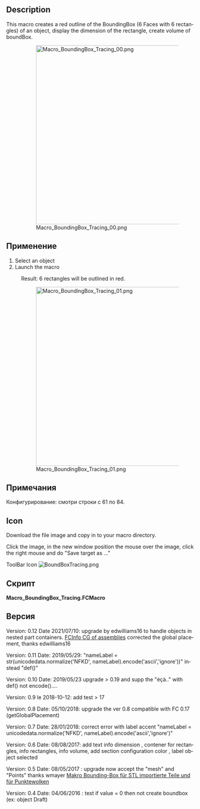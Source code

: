 <languages/>
<div lang="en" dir="ltr" class="mw-content-ltr">
{{Macro
|Name=Macro BoundingBox Tracing
|Icon=BoundBoxTracing.png
|Description=Creates a red outline of the BoundingBox (6 Faces with 6 rectangles) of an object, display the dimension of the rectangle, create volume of boundBox.
|Author=Mario52
|Version=0.12
|Date=2021/07/10
|FCVersion=All
|Download=[https://wiki.freecad.org/images/6/60/BoundBoxTracing.png ToolBar Icon]
}}
</div>

<div lang="en" dir="ltr" class="mw-content-ltr">
==Description==
</div>

<div lang="en" dir="ltr" class="mw-content-ltr">
This macro creates a red outline of the BoundingBox (6 Faces with 6 rectangles) of an object, display the dimension of the rectangle, create volume of boundBox.
</div>

<div lang="en" dir="ltr" class="mw-content-ltr">
:[[File:Macro BoundingBox_Tracing_00.png|480px]]
:{{Caption|BoundingBox Tracing macro in action}}
</div>

<span id="Usage"></span>
==Применение==

<div lang="en" dir="ltr" class="mw-content-ltr">
# Select an object
# Launch the macro
: Result: 6 rectangles will be outlined in red.
</div>

<div lang="en" dir="ltr" class="mw-content-ltr">
:[[File:Macro_BoundingBox_Tracing_01.png|480px]]
:{{Caption|Info container}}
</div>

<span id="Notes"></span>
==Примечания==

Конфигурирование: смотри строки с 61 по 84.

<div lang="en" dir="ltr" class="mw-content-ltr">
==Icon==
</div>

<div lang="en" dir="ltr" class="mw-content-ltr">
Download the file image and copy in to your macro directory.
</div>

<div lang="en" dir="ltr" class="mw-content-ltr">
Click the image, in the new window position the mouse over the image, click the right mouse and do "Save target as ..."
</div> 

<div lang="en" dir="ltr" class="mw-content-ltr">
ToolBar Icon [[Image:BoundBoxTracing.png]]
</div>

<span id="Script"></span>
==Скрипт==

'''Macro_BoundingBox_Tracing.FCMacro'''

{{MacroCode|code=
# -*- coding: utf-8 -*-
from __future__ import unicode_literals

# cette macro trace en rouge (modifiable) le tour du boundingbox avec 6 rectangles
# si "createVol" = 1 il sera cree un volume (rouge) de la dimension du BoundBox
# this macro red trace (editable) around the BoundingBox with 6 rectangles
# if "createVol" = 1 on volume (red) is created 
# Macro_BoundingBox_Tracing
#
#OS: Windows Vista     #OS: Windows 8.1                                #OS: Windows 10                                 #OS: Windows 10
#Platform: 32-bit      #Word size of OS: 64-bit                        #Word size of OS: 64-bit                        #Word size of OS: 64-bit
#Version: 0.14.3389    #Word size of FreeCAD: 64-bit                   #Word size of FreeCAD: 64-bit                   #Word size of FreeCAD: 64-bit
#Python version: 2.6.2 #Version: 0.15.4671 (Git)                       #Version: 0.16.6700 (Git)                       #Version: 0.17.13528 (Git)
#Qt version: 4.5.2     #Branch: releases/FreeCAD-0-15                  #Build type: Release                            #Build type: Release
#Coin version: 3.1.0   #Hash: 244b3aef360841646cbfe80a1b225c8b39c8380c #Branch: releases/FreeCAD-0-16                  #Branch: releases/FreeCAD-0-17
#SoQt version: 1.4.1   #Python version: 2.7.8                          #Hash: 7b925d11aa69ac405b423635adb1e2833f18a817 #Hash: 5c3f7bf8ec51e2c7187789f7edba71a7aa82a88b
#OCC version: 6.5.1    #Qt version: 4.8.6                              #Python version: 2.7.8                          #Python version: 2.7.14
#                      #Coin version: 4.0.0a                           #Qt version: 4.8.6                              #Qt version: 4.8.7
#                      #OCC version: 6.8.0.oce-0.17                    #Coin version: 4.0.0a                           #Coin version: 4.0.0a
#                                                                      #OCC version: 6.8.0.oce-0.17                    #OCC version: 7.2.0
###############################################################################################################################################
#OS: Windows 10 (10.0)                                #OS: Windows 10 (10.0)
#Word size of OS: 64-bit                              #Word size of FreeCAD: 64-bit
#Word size of FreeCAD: 64-bit                         #Version: 0.20.25131 (Git)
#Version: 0.19.16624 (Git)                            #Build type: Release
#Build type: Release                                  #Branch: master
#Branch: master                                       #Hash: 7c519689f0d5ea78fb3292be36a857d283c05507
#Hash: 222ae7305fdf1097e4ef3d050f69dff47dbd8786       #Python version: 3.8.10
#Python version: 3.6.8                                #Qt version: 5.12.9
#Qt version: 5.12.1                                   #Coin version: 4.0.0
#Coin version: 4.0.0a                                 #OCC version: 7.5.2
#OCC version: 7.3.0                                   #Locale: French/Mars (fr_MA)
###############################################################################################################################################
#
#2021/07/10 modified by edwilliams16 to handle objects in nested part containers
#https://forum.freecad.org/viewtopic.php?f=22&t=59852
#
__title__   = "BoundingBox_Tracing"
__author__  = "Mario52"
__url__     = "https://freecad.org/index-fr.html"
__Wiki__    = "https://wiki.freecad.org/Macro_BoundingBox_Tracing"
__version__ = "0.12"
__date__    = "2021/07/10" #  YYYY/MM/DD


import PySide
import FreeCAD, FreeCADGui, Draft, Part
App = FreeCAD
import sys

debug = False
if debug:
    from sys import path
    sys.path.append('/Users/ed/opt/anaconda3/lib/python3.7/site-packages')
    import ptvsd
    print("Waiting for debugger attach")
    # 5678 is the default attach port in the VS Code debug configurations
    ptvsd.enable_attach(address=('localhost', 5678), redirect_output=True)
    ptvsd.wait_for_attach()

##### Section configuration begin ##################
##### for volume begin ###################
createVol         = 1           # give 1 for create Volume # mettre a 1 pour creer un volume
createDimVol      = 1           # 1 = create dimension info : 0 = not dimension info
##### for volume end   ###################

##### for dimensions info begin ##########
createDim         = 1           # 1 = create dimension info : 0 = not create dimension info

if int(FreeCAD.Version()[1]) > 17:      # Version de FreeCAD
    DisplayModeText   = str(u"3D text") # available : u"2D text" or u"3D text" 
else:
    DisplayModeText   = str(u"Screen")  # available : u"Screen" or u"World" 

JustificationText = str(u"Center")    # available : "Center" or "Left" or "Right"
FontSizeText      = 3.0         # text info dimension
TextColorText_R   = 0.0         # text color info red      1 = 255
TextColorText_G   = 0.0         # text color info green    1 = 255
TextColorText_B   = 0.0         # text color info blue     1 = 255
arondi            = 3           # round the info ex: 3 = 3 decimals

##### for dimensions info end   ##########
##### Section configuration end ####################


def adjustedGlobalPlacement(obj, locVector):
    '''find global placement to make locVector the local origin with the correct orientation'''
    try:
        objectPlacement = obj.Shape.Placement
        objectGlobalPlacement = obj.getGlobalPlacement()
        locPlacement = App.Placement(locVector, App.Rotation(App.Vector(1,0,0),0))
        return objectGlobalPlacement.multiply(objectPlacement.inverse()).multiply(locPlacement)
    except Exception:
        locPlacement = App.Placement(App.Vector(0,0,0), App.Rotation(0,0,0), App.Vector(0,0,0))
        return locPlacement


sel   = FreeCADGui.Selection.getSelection()
selEx = FreeCADGui.Selection.getSelectionEx()
objs  = [selobj.Object for selobj in selEx]
    
if len(objs) >= 1:
    if hasattr(objs[0], "Shape"):
        s = objs[0].Shape
    elif hasattr(objs[0], "Mesh"):      # upgrade with wmayer thanks #https://forum.freecad.org/viewtopic.php?f=13&t=22331
        s = objs[0].Mesh
    elif hasattr(objs[0], "Points"):
        s = objs[0].Points

    try:
        # LineColor
        red   = 1.0  # 1 = 255
        green = 0.0  #
        blue  = 0.0  #
    
        # boundBox
        boundBox_    = s.BoundBox
        boundBoxLX   = boundBox_.XLength
        boundBoxLY   = boundBox_.YLength
        boundBoxLZ   = boundBox_.ZLength
        boundBoxXMin = boundBox_.XMin
        boundBoxYMin = boundBox_.YMin
        boundBoxZMin = boundBox_.ZMin
        boundBoxLocation = App.Vector(boundBox_.XMin,boundBox_.YMin,boundBox_.ZMin)
        nameLabel  = sel[0].Label

        try:
            import unicodedata    
            nameLabel = str(unicodedata.normalize('NFKD', nameLabel).encode('ascii','ignore'))[2:]
        except Exception:
            None

        App.Console.PrintMessage(str(boundBox_)+"\r\n")
        App.Console.PrintMessage("Rectangle      : "+str(boundBoxLX)+" x "+str(boundBoxLY)+" x "+str(boundBoxLZ)+"\r\n")
        
        if (createVol == 1) and (boundBoxLX > 0) and (boundBoxLY > 0) and (boundBoxLZ > 0):  # Create Volume
            BDvol = App.ActiveDocument.addObject("Part::Box",nameLabel + "_BoundBoxVolume")
            #BDvol.Label = "BoundBoxVolume"
            BDvol.Length.Value = boundBoxLX
            BDvol.Width.Value  = boundBoxLY
            BDvol.Height.Value = boundBoxLZ
            BDvol.Placement = adjustedGlobalPlacement(objs[0], boundBoxLocation)
            BDPl = BDvol.Placement
            oripl_X=BDvol.Placement.Base.x
            oripl_Y=BDvol.Placement.Base.y
            oripl_Z=BDvol.Placement.Base.z
            #if debug: print(f'global {globalObjectPlacement}\n local {localObjectPlacement} BB {BBlocPlacement}')
            FreeCADGui.ActiveDocument.getObject(BDvol.Name).LineColor  = (red, green, blue)
            FreeCADGui.ActiveDocument.getObject(BDvol.Name).PointColor = (red, green, blue)
            FreeCADGui.ActiveDocument.getObject(BDvol.Name).ShapeColor = (red, green, blue)
            FreeCADGui.ActiveDocument.getObject(BDvol.Name).Transparency = 80
            App.Console.PrintMessage(nameLabel + "_BoundBoxVolume : " + str(BDvol.Shape.Volume)+"\r\n")
    
            if createDimVol == 1:    # section create dimension info for volume
                conteneurVol = []
                del conteneurVol[:]
                conteneurVol = App.activeDocument().addObject("App::DocumentObjectGroup",nameLabel + "_BoundBoxVolume_Info")
    
                #pl_0C1 = Draft.make_text([str(round(boundBoxLX,arondi))],point=FreeCAD.Vector(oripl_X + (boundBoxLX/2), oripl_Y, oripl_Z))
                pl_0C1 = Draft.make_text([str(round(boundBoxLX,arondi))],placement = BDPl.multVec(App.Vector(boundBoxLX/2,0,0)))
                pl_0C1.ViewObject.DisplayMode   = DisplayModeText
                pl_0C1.ViewObject.Justification = JustificationText
                pl_0C1.ViewObject.TextColor     = (TextColorText_R, TextColorText_G, TextColorText_B)
                pl_0C1.ViewObject.FontSize      = FontSizeText
                pl_0C1.Label      = nameLabel + "_Volume_X_" + str(round(boundBoxLX,arondi))
                conteneurVol.addObject(pl_0C1)
    
                #pl_0C2 = Draft.make_text([str(round(boundBoxLY,arondi))],point=FreeCAD.Vector(oripl_X, oripl_Y + (boundBoxLY/2), oripl_Z))
                pl_0C2 = Draft.make_text([str(round(boundBoxLY,arondi))],placement = BDPl.multVec(App.Vector(0, boundBoxLY/2, 0)))
                pl_0C2.ViewObject.DisplayMode   = DisplayModeText
                pl_0C2.ViewObject.Justification = JustificationText
                pl_0C2.ViewObject.TextColor     = (TextColorText_R, TextColorText_G, TextColorText_B)
                pl_0C2.ViewObject.FontSize      = FontSizeText
                pl_0C2.Label      = nameLabel + "_Volume_Y_" + str(round(boundBoxLY,arondi))
                conteneurVol.addObject(pl_0C2)
        
                #pl_0C3 = Draft.make_text([str(round(boundBoxLZ,arondi))],placement=FreeCAD.Vector(oripl_X, oripl_Y, oripl_Z + (boundBoxLZ/2)))
                pl_0C3 = Draft.make_text([str(round(boundBoxLZ,arondi))],placement = BDPl.multVec(App.Vector(0, 0, boundBoxLZ/2)))
                pl_0C3.ViewObject.DisplayMode   = DisplayModeText
                pl_0C3.ViewObject.Justification = JustificationText
                pl_0C3.ViewObject.TextColor     = (TextColorText_R, TextColorText_G, TextColorText_B)
                pl_0C3.ViewObject.FontSize      = FontSizeText
                pl_0C3.Label      = nameLabel + "_Volume_Z_" + str(round(boundBoxLZ,arondi))
                conteneurVol.addObject(pl_0C3)
    
    #    else:
    #        App.Console.PrintMessage("Not Volume BoundBox possible"+"\r\n")
        App.Console.PrintMessage("_____________________"+"\r\n")

    
        #####
        conteneurRectangle = []
        del conteneurRectangle[:]
        conteneurRectangle = App.activeDocument().addObject("App::DocumentObjectGroup",nameLabel + "_BoundBoxRectangle")
    
        if createDim == 1:    # conteneur dimension info
            conteneurInfo = []
            del conteneurInfo[:]
            conteneurInfo = App.activeDocument().addObject("App::DocumentObjectGroup",nameLabel + "_BoundBoxRectangle_Info")
        try:
            if (boundBoxLX and boundBoxLY) > 0.0:
                #pl_0 = App.Placement(App.Vector(oripl_X,oripl_Y,oripl_Z), App.Rotation(0.0,0.0,0.0))
                pl_0 = adjustedGlobalPlacement(objs[0], boundBoxLocation)
                double = Draft.makeRectangle(length=boundBoxLX,height=boundBoxLY,placement=pl_0,face=False,support=None) #OK
                double.Label = nameLabel + "_BoundBoxRectangle_Bo"
                FreeCADGui.activeDocument().activeObject().LineColor = (red, green, blue)
                conteneurRectangle.addObject(double)
    #        else:
    #            App.Console.PrintError("not value 0"+"\n")
    
            if createDim == 1:    # section create dimension info
                #pl_0C1 = Draft.make_text([str(round(boundBoxLX,arondi))],placement=FreeCAD.Vector(pl_0.Base.x + (boundBoxLX/2), pl_0.Base.y, pl_0.Base.z))
                # XY -> XY
                pl_0C1 = Draft.make_text([str(round(boundBoxLX,arondi))],placement=pl_0.multVec(App.Vector(boundBoxLX/2, 0, 0)))
                pl_0C1.ViewObject.DisplayMode   = DisplayModeText
                pl_0C1.ViewObject.Justification = JustificationText
                pl_0C1.ViewObject.TextColor     = (TextColorText_R, TextColorText_G, TextColorText_B)
                pl_0C1.ViewObject.FontSize      = FontSizeText
                pl_0C1.Label      = nameLabel + "_Rectangle_Bo_0X_" + str(round(boundBoxLX,arondi))
                conteneurInfo.addObject(pl_0C1)
        
                #pl_0C2 = Draft.make_text([str(round(boundBoxLY,arondi))],placement=FreeCAD.Vector(pl_0.Base.x, pl_0.Base.y + (boundBoxLY/2), pl_0.Base.z))
                pl_0C2 = Draft.make_text([str(round(boundBoxLY,arondi))],placement=pl_0.multVec(App.Vector(0., boundBoxLY/2, 0.)))
                pl_0C2.ViewObject.DisplayMode   = DisplayModeText
                pl_0C2.ViewObject.Justification = JustificationText
                pl_0C2.ViewObject.TextColor     = (TextColorText_R, TextColorText_G, TextColorText_B)
                pl_0C2.ViewObject.FontSize      = FontSizeText
                pl_0C2.Label      = nameLabel + "_Rectangle_Bo_0Y_" + str(round(boundBoxLY,arondi))
                conteneurInfo.addObject(pl_0C2)
    
        except:
            App.Console.PrintError("not done 0"+"\n")

        try:
            if (boundBoxLX and boundBoxLY) > 0.0:
                #pl_1 = App.Placement(App.Vector(oripl_X,oripl_Y,oripl_Z+boundBoxLZ), App.Rotation(0.0,0.0,0.0))
                pl_1 =adjustedGlobalPlacement(objs[0], boundBoxLocation + App.Vector(0,0,boundBoxLZ))
                double = Draft.makeRectangle(length=boundBoxLX,height=boundBoxLY,placement=pl_1,face=False,support=None) #Ok
                double.Label = nameLabel + "_BoundBoxRectangle_To"
                FreeCADGui.activeDocument().activeObject().LineColor = (red, green, blue)
                conteneurRectangle.addObject(double)
    #        else:
    #            App.Console.PrintError("not value 1"+"\n")
    
            if createDim == 1:    # section create dimension info
                #pl_0C1 = Draft.make_text([str(round(boundBoxLX,arondi))],placement=FreeCAD.Vector(pl_1.Base.x + (boundBoxLX/2), pl_1.Base.y, pl_1.Base.z))
                #XY -> XY
                pl_0C1 = Draft.make_text([str(round(boundBoxLX,arondi))],placement=pl_1.multVec(App.Vector(boundBoxLX/2, 0, 0)))
                pl_0C1.ViewObject.DisplayMode   = DisplayModeText
                pl_0C1.ViewObject.Justification = JustificationText
                pl_0C1.ViewObject.TextColor     = (TextColorText_R, TextColorText_G, TextColorText_B)
                pl_0C1.ViewObject.FontSize      = FontSizeText
                pl_0C1.Label      = nameLabel + "_Rectangle_To_1X_" + str(round(boundBoxLX,arondi))
                conteneurInfo.addObject(pl_0C1)
        
                #pl_0C2 = Draft.make_text([str(round(boundBoxLY,arondi))],placement=FreeCAD.Vector(pl_1.Base.x, pl_1.Base.y + (boundBoxLY/2), pl_1.Base.z))
                pl_0C2 = Draft.make_text([str(round(boundBoxLY,arondi))],placement=pl_1.multVec(App.Vector(0., boundBoxLY/2, 0)))

                pl_0C2.ViewObject.DisplayMode   = DisplayModeText
                pl_0C2.ViewObject.Justification = JustificationText
                pl_0C2.ViewObject.TextColor     = (TextColorText_R, TextColorText_G, TextColorText_B)
                pl_0C2.ViewObject.FontSize      = FontSizeText
                pl_0C2.Label      = nameLabel + "_Rectangle_To_1Y_" + str(round(boundBoxLY,arondi))
                conteneurInfo.addObject(pl_0C2)
    
        except:
            App.Console.PrintError("not done 1"+"\n")

        try:
            if (boundBoxLX and boundBoxLZ) > 0.0:
                #pl_2 = App.Placement(App.Vector(oripl_X,oripl_Y,oripl_Z), App.Rotation(0.0,0.0,90))
                pl_2 = pl_0.multiply(App.Placement(App.Vector(0.,0.,0.),App.Rotation(0.0,0.0,90)))
                double = Draft.makeRectangle(length=boundBoxLX,height=boundBoxLZ,placement=pl_2,face=False,support=None) #Ok
                double.Label = nameLabel + "_BoundBoxRectangle_Fr"
                FreeCADGui.activeDocument().activeObject().LineColor = (red, green, blue)
                conteneurRectangle.addObject(double)
    #        else:
    #            App.Console.PrintError("not value 2"+"\n")
    
            if createDim == 1:    # section create dimension info
                #pl_0C1 = Draft.make_text([str(round(boundBoxLX,arondi))],placement=FreeCAD.Vector(pl_2.Base.x + (boundBoxLX/2), pl_2.Base.y, pl_2.Base.z))
                #XZ -> XY
                pl_0C1 = Draft.make_text([str(round(boundBoxLX,arondi))],placement=pl_2.multVec(App.Vector(boundBoxLX/2, 0, 0)))
                pl_0C1.ViewObject.DisplayMode   = DisplayModeText
                pl_0C1.ViewObject.Justification = JustificationText
                pl_0C1.ViewObject.TextColor     = (TextColorText_R, TextColorText_G, TextColorText_B)
                pl_0C1.ViewObject.FontSize      = FontSizeText
                pl_0C1.Label      = nameLabel + "_Rectangle_Fr_2X_" + str(round(boundBoxLX,arondi))
                conteneurInfo.addObject(pl_0C1)
       
                #pl_0C2 = Draft.make_text([str(round(boundBoxLZ,arondi))],placement=FreeCAD.Vector(pl_2.Base.x, pl_2.Base.y, pl_2.Base.z + (boundBoxLZ/2)))
                pl_0C2 = Draft.make_text([str(round(boundBoxLZ,arondi))],placement=pl_2.multVec(App.Vector(0, boundBoxLZ/2, 0)))
                pl_0C2.ViewObject.DisplayMode   = DisplayModeText
                pl_0C2.ViewObject.Justification = JustificationText
                pl_0C2.ViewObject.TextColor     = (TextColorText_R, TextColorText_G, TextColorText_B)
                pl_0C2.ViewObject.FontSize      = FontSizeText
                pl_0C2.Label      = nameLabel + "_Rectangle_Fr_2Z_" + str(round(boundBoxLZ,arondi))
                conteneurInfo.addObject(pl_0C2)
    
        except:
            App.Console.PrintError("not done 2"+"\n")

        try:
            if (boundBoxLX and boundBoxLZ) > 0.0:
                #pl_3 = App.Placement(App.Vector(oripl_X,oripl_Y+boundBoxLY,oripl_Z), App.Rotation(0.0,0.0,90))
                pl_3 = adjustedGlobalPlacement(objs[0], boundBoxLocation+App.Vector(0, boundBoxLY, 0)).multiply(App.Placement(App.Vector(0.,0.,0.),App.Rotation(0.0,0.0,90)))
                double = Draft.makeRectangle(length=boundBoxLX,height=boundBoxLZ,placement=pl_3,face=False,support=None) #Ok
                double.Label = nameLabel + "_BoundBoxRectangle_Re"
                FreeCADGui.activeDocument().activeObject().LineColor = (red, green, blue)
                conteneurRectangle.addObject(double)
    #        else:
    #            App.Console.PrintError("not value 3"+"\n")
    
            if createDim == 1:    # section create dimension info
                #XZ -> XY
                pl_0C1 = Draft.make_text([str(round(boundBoxLX,arondi))],placement=pl_3.multVec(App.Vector(boundBoxLX/2, 0, 0)))
                pl_0C1.ViewObject.DisplayMode   = DisplayModeText
                pl_0C1.ViewObject.Justification = JustificationText
                pl_0C1.ViewObject.TextColor     = (TextColorText_R, TextColorText_G, TextColorText_B)
                pl_0C1.ViewObject.FontSize      = FontSizeText
                pl_0C1.Label      = nameLabel + "_Rectangle_Re_3X_" + str(round(boundBoxLX,arondi))
                conteneurInfo.addObject(pl_0C1)
        
                pl_0C2 = Draft.make_text([str(round(boundBoxLZ,arondi))],placement=pl_3.multVec(App.Vector(0, boundBoxLZ/2, 0)))
                pl_0C2.ViewObject.DisplayMode   = DisplayModeText
                pl_0C2.ViewObject.Justification = JustificationText
                pl_0C2.ViewObject.TextColor     = (TextColorText_R, TextColorText_G, TextColorText_B)
                pl_0C2.ViewObject.FontSize      = FontSizeText
                pl_0C2.Label      = nameLabel + "_Rectangle_Re_3Z_" + str(round(boundBoxLZ,arondi))
                conteneurInfo.addObject(pl_0C2)
    
        except:
            App.Console.PrintError("not done 3"+"\n")

        try:
            if (boundBoxLY and boundBoxLZ) > 0.0:
                #pl_4 = App.Placement(App.Vector(oripl_X,oripl_Y,oripl_Z), App.Rotation(90,0.0,90))
                pl_4 = pl_0.multiply(App.Placement(App.Vector(0.,0.,0.),App.Rotation(90,0,90)))
                double = Draft.makeRectangle(length=boundBoxLY,height=boundBoxLZ,placement=pl_4,face=False,support=None) #Ok
                double.Label = nameLabel + "_BoundBoxRectangle_Le"
                FreeCADGui.activeDocument().activeObject().LineColor = (red, green, blue)
                conteneurRectangle.addObject(double)
    #        else:
    #            App.Console.PrintError("not value 4"+"\n")
    
            if createDim == 1:    # section create dimension info
                #pl_0C1 = Draft.make_text([str(round(boundBoxLY,arondi))],placement=FreeCAD.Vector(pl_4.Base.x, pl_4.Base.y + (boundBoxLY/2), pl_4.Base.z))
                #YZ ->XY
                pl_0C1 = Draft.make_text([str(round(boundBoxLY,arondi))],placement=pl_4.multVec(App.Vector(boundBoxLY/2, 0., 0.)))
                pl_0C1.ViewObject.DisplayMode   = DisplayModeText
                pl_0C1.ViewObject.Justification = JustificationText
                pl_0C1.ViewObject.TextColor     = (TextColorText_R, TextColorText_G, TextColorText_B)
                pl_0C1.ViewObject.FontSize      = FontSizeText
                pl_0C1.Label      = nameLabel + "_Rectangle_Le_4Y_" + str(round(boundBoxLY,arondi))
                conteneurInfo.addObject(pl_0C1)
        
                #pl_0C2 = Draft.make_text([str(round(boundBoxLZ,arondi))],placement=FreeCAD.Vector(pl_4.Base.x, pl_4.Base.y, pl_4.Base.z + (boundBoxLZ/2)))
                pl_0C2 = Draft.make_text([str(round(boundBoxLZ,arondi))],placement=pl_4.multVec(App.Vector(0., boundBoxLZ/2, 0)))
                pl_0C2.ViewObject.DisplayMode   = DisplayModeText
                pl_0C2.ViewObject.Justification = JustificationText
                pl_0C2.ViewObject.TextColor     = (TextColorText_R, TextColorText_G, TextColorText_B)
                pl_0C2.ViewObject.FontSize      = FontSizeText
                pl_0C2.Label      = nameLabel + "_Rectangle_Le_4Z_" + str(round(boundBoxLZ,arondi))
                conteneurInfo.addObject(pl_0C2)
    
        except:
            App.Console.PrintError("not done 4"+"\n")

        try:
            if (boundBoxLY and boundBoxLZ) > 0.0:
                #pl_5 = App.Placement(App.Vector(oripl_X+boundBoxLX,oripl_Y,oripl_Z), App.Rotation(90,0.0,90))
                pl_5 = adjustedGlobalPlacement(objs[0], boundBoxLocation+App.Vector(boundBoxLX,0,0)).multiply(App.Placement(App.Vector(0.,0.,0.),App.Rotation(90,0.0,90)))
                double = Draft.makeRectangle(length=boundBoxLY,height=boundBoxLZ,placement=pl_5,face=False,support=None) #Ok
                double.Label = nameLabel + "_BoundBoxRectangle_Ri"
                FreeCADGui.activeDocument().activeObject().LineColor = (red, green, blue)
                conteneurRectangle.addObject(double)
    #            else:
    #                App.Console.PrintError("not value 5"+"\n")
    
            if createDim == 1:    # section create dimension info
                #YZ-> XY
                pl_0C1 = Draft.make_text([str(round(boundBoxLY,arondi))],placement=pl_5.multVec(App.Vector(boundBoxLY/2, 0, 0)))
                pl_0C1.ViewObject.Justification = JustificationText
                pl_0C1.ViewObject.TextColor     = (TextColorText_R, TextColorText_G, TextColorText_B)
                pl_0C1.ViewObject.FontSize      = FontSizeText
                pl_0C1.Label      = nameLabel + "_Rectangle_Ri_5Y_" + str(round(boundBoxLY,arondi))
                conteneurInfo.addObject(pl_0C1)
        
                pl_0C2 = Draft.make_text([str(round(boundBoxLZ,arondi))],placement=pl_5.multVec(App.Vector(0, boundBoxLZ/2, 0 )))
                pl_0C2.ViewObject.DisplayMode   = DisplayModeText
                pl_0C2.ViewObject.Justification = JustificationText
                pl_0C2.ViewObject.TextColor     = (TextColorText_R, TextColorText_G, TextColorText_B)
                pl_0C2.ViewObject.FontSize      = FontSizeText
                pl_0C2.Label      = nameLabel + "_Rectangle_Ri_5Z_" + str(round(boundBoxLZ,arondi))
                conteneurInfo.addObject(pl_0C2)
    
        except:
            App.Console.PrintError("not done 5"+"\n")
    
        #####
        App.ActiveDocument.recompute()
    except Exception:
        App.Console.PrintError("Bad selection"+"\n")
else:
    App.Console.PrintMessage("Select an object !"+"\n")
}}


<span id="Version"></span>
==Версия==

<div lang="en" dir="ltr" class="mw-content-ltr">
Version: 0.12 Date 2021/07/10: upgrade by edwilliams16 to handle objects in nested part containers. [https://forum.freecad.org/viewtopic.php?f=22&t=59852 FCInfo CG of assemblies] corrected the global placement, thanks edwilliams16
</div> 

{{Code|code=

def adjustedGlobalPlacement(obj, locVector):
    '''find global placement to make locVector the local origin with the correct orientation'''
    try:
        objectPlacement = obj.Shape.Placement
        objectGlobalPlacement = obj.getGlobalPlacement()
        locPlacement = App.Placement(locVector, App.Rotation(App.Vector(1,0,0),0))
        return objectGlobalPlacement.multiply(objectPlacement.inverse()).multiply(locPlacement)
    except Exception:
        locPlacement = App.Placement(App.Vector(0,0,0), App.Rotation(0,0,0), App.Vector(0,0,0))
        return locPlacement

}}

<div lang="en" dir="ltr" class="mw-content-ltr">
Version: 0.11 Date: 2019/05/29: "nameLabel = str(unicodedata.normalize('NFKD', nameLabel).encode('ascii','ignore'))" instead "def()"
</div>

<div lang="en" dir="ltr" class="mw-content-ltr">
Version: 0.10 Date: 2019/05/23 upgrade > 0.19 and supp the "éçà.." with def() not encode()....
</div>

<div lang="en" dir="ltr" class="mw-content-ltr">
Version: 0.9 le 2018-10-12: add test > 17
</div>
{{Code|code=
if int(FreeCAD.Version()[1]) > 17:      # Version de FreeCAD
    DisplayModeText   = str(u"2D text") # available : u"2D text" or u"3D text" 
else:
    DisplayModeText   = str(u"Screen")  # available : u"Screen" or u"World" 
}}

<div lang="en" dir="ltr" class="mw-content-ltr">
Version: 0.8 Date: 05/10/2018: upgrade the ver 0.8 compatible with FC 0.17 (getGlobalPlacement)
</div>

<div lang="en" dir="ltr" class="mw-content-ltr">
Version: 0.7 Date: 28/01/2018: correct error with label accent "nameLabel  = unicodedata.normalize('NFKD', nameLabel).encode('ascii','ignore')"
</div>

<div lang="en" dir="ltr" class="mw-content-ltr">
Version: 0.6 Date: 08/08/2017: add text info dimension , contener for rectangles, info rectangles, info volume, add section configuration color , label object selected
</div>

<div lang="en" dir="ltr" class="mw-content-ltr">
Version: 0.5 Date: 08/05/2017 : upgrade now accept the "mesh" and "Points" thanks wmayer [https://forum.freecad.org/viewtopic.php?f=13&t=22331 Makro Bounding-Box für STL importierte Teile und für Punktewolken]
</div>

<div lang="en" dir="ltr" class="mw-content-ltr">
Version: 0.4  Date: 04/06/2016 : test if value = 0 then not create boundbox (ex: object Draft)
</div>